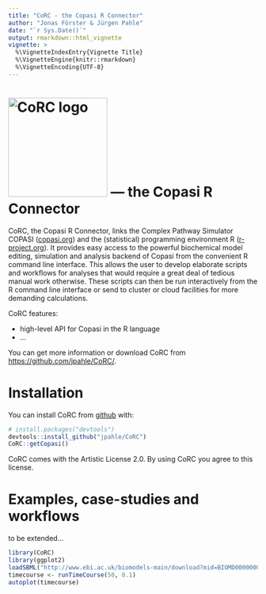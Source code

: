 ```yaml
---
title: "CoRC - the Copasi R Connector"
author: "Jonas Förster & Jürgen Pahle"
date: "`r Sys.Date()`"
output: rmarkdown::html_vignette
vignette: >
  %\VignetteIndexEntry{Vignette Title}
  %\VignetteEngine{knitr::rmarkdown}
  %\VignetteEncoding{UTF-8}
---
```



# <img src="logo/CoRC.svg" alt="CoRC logo" width="200"> --- the <b>Co</b>pasi <b>R</b> <b>C</b>onnector

CoRC, the Copasi R Connector, links the Complex Pathway Simulator COPASI ([copasi.org](http://copasi.org)) and the (statistical) programming environment R ([r-project.org](http://r-project.org)). It provides easy access to the powerful biochemical model editing, simulation and analysis backend of Copasi from the convenient R command line interface. This allows the user to develop elaborate scripts and workflows for analyses that would require a great deal of tedious manual work otherwise. These scripts can then be run interactively from the R command line interface or send to cluster or cloud facilities for more demanding calculations.

CoRC features:

* high-level API for Copasi in the R language
* ...

You can get more information or download CoRC from <https://github.com/jpahle/CoRC/>.


# Installation

You can install CoRC from [github](http://github.com) with:

```r
# install.packages("devtools")
devtools::install_github("jpahle/CoRC")
CoRC::getCopasi()
```

CoRC comes with the Artistic License 2.0. By using CoRC you agree to this license.


# Examples, case-studies and workflows

to be extended...

```r
library(CoRC)
library(ggplot2)
loadSBML("http://www.ebi.ac.uk/biomodels-main/download?mid=BIOMD0000000329")
timecourse <- runTimeCourse(50, 0.1)
autoplot(timecourse)
```
